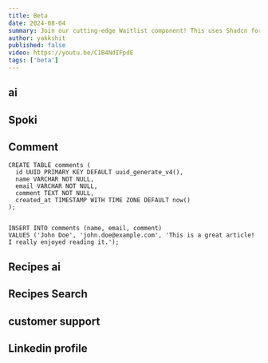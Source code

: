 ```yaml
---
title: Beta
date: 2024-08-04
summary: Join our cutting-edge Waitlist component! This uses Shadcn for UI, Framer Motion for animations, and Supabase for the database. Sign up for early access and updates!
author: yakkshit
published: false
video: https://youtu.be/C1B4NdIFpdE
tags: ['beta']
---
```



<ComponentPreview name="file-qr-demo" />

## ai

<ComponentPreview name="ai-chat-demo" />

## Spoki

<ComponentPreview name="beta-demo" />

## Comment

<ComponentPreview name="comment-demo" />

```
CREATE TABLE comments (
  id UUID PRIMARY KEY DEFAULT uuid_generate_v4(),
  name VARCHAR NOT NULL,
  email VARCHAR NOT NULL,
  comment TEXT NOT NULL,
  created_at TIMESTAMP WITH TIME ZONE DEFAULT now()
);


INSERT INTO comments (name, email, comment)
VALUES ('John Doe', 'john.doe@example.com', 'This is a great article! I really enjoyed reading it.');

```

## Recipes ai

<ComponentPreview name="recipes-demo" />

## Recipes Search


<ComponentPreview name="recipes-search-demo" />

## customer support 

<ComponentPreview name="ai-bot-demo" />

## Linkedin profile

<ComponentPreview name="linkedin-profile-demo" />